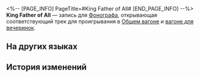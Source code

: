 <%-- [PAGE_INFO]
PageTitle=#King Father of All#
[END_PAGE_INFO] --%>
{{Предмет Инфобокс
|id          = 210382
|Изображение = Предмет King Father of All.png
|Тип         = Запись
|Инвентарь   = Ценные предметы
|Редкость    = 3
|Эффект      = 
|Описание    = Запись, которую можно воспроизвести на фонографе экспресса. Это может быть случайное приобретение или подарок от кого-то другого. Когда играет музыка, всплывают самые разные воспоминания: улыбки, встречи, прикосновения и волнение битвы. Может быть, поэтому, даже несмотря на стремительный прогресс общества, люди всё ещё собирают записи.<br />Текущая запись содержит трек King Father of All.
}}
{{Описание|''Ты знаешь, зачем жалкие боги войны разрушают мир. Ты понимаешь жестокую суть мучительных раздоров. Тебе знаком горький привкус атаки и бегства.''}}
'''King Father of All''' — запись для [[Фонограф]]а, открывающая соответствующий трек для проигрывания в [[Общий вагон|Общем вагоне]] и [[Вагон для вечеринок|вагоне для вечеринок]].

==На других языках==
{{На других языках
|en   = ''King Father of All''
|zhs  = 《万有之王父》
|zht  = 〈萬有之王父〉
|ja   = 『万有の父王』
|ko   = ≪만물의 상왕≫
|es   = Rey padre de todo
|fr   = ''King Father of All''
|ru   = King Father of All
|th   = "King Father of All"
|vi   = "Vua Cha Toàn Năng"
|de   = „König aller Dinge“
|id   = "King Father of All"
|pt   = "King Father of All"
}}

==История изменений==
{{История изменений|3.5}}